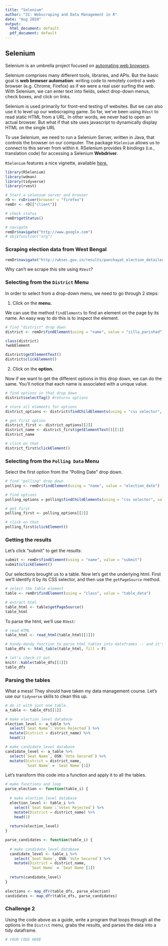 ```yaml
---
title: "Selenium"
author: "3I: Webscraping and Data Management in R"
date: "Aug 2020"
output:
  html_document: default
  pdf_document: default
---
```


## Selenium

Selenium is an umbrella project focused on [automating web browsers](https://www.selenium.dev/documentation/en/). 

Selenium comprises many different tools, libraries, and APIs. But the basic goal is **web browser automation**: writing code to remotely control a web browser (e.g. Chrome, Firefox) as if we were a real user surfing the web. With Selenium, we can enter text into fields, select drop-down menus, check boxes, and click on links.

Selenium is used primarily for front-end testing of websites. But we can also use it to level up our webscraping game. So far, we've been using `RVest` to read static HTML from a URL. In other words, we never had to open an actual browser. But what if that site uses javascript to dynamically display HTML on the single URL 

To use Selenium, we need to run a Selenium Server, written in Java, that controls the browser on our computer. The package `RSelenium` allows us to connect to this server from within `R`. RSelenium provides R bindings (i.e., translation code) for accessing a Selenium **Webdriver**. 

`RSelenium` features a nice vignette, available [here.](https://docs.ropensci.org/RSelenium/articles/basics.html)

```r
library(RSelenium)
library(wdman)
library(tidyverse)
library(rvest)

# Start a selenium server and browser
rD <- rsDriver(browser = "firefox")
remDr <- rD[["client"]]

# check status
remDr$getStatus()

# navigate
remDr$navigate("http://www.google.com")
# obj$function("arg") 
```

### Scraping election data from West Bengal 

```r
remDr$navigate("http://wbsec.gov.in/results/panchayat_election_detailed_result?election_year=2013")
```

Why can't we scrape this site using `RVest`?

### Selecting from the `District` Menu

In order to select from a drop-down menu, we need to go through 2 steps:

1. Click on the **menu.**

We can use the method `findElements` to find an element on the page by its name. An easy way to do this is to inspect the element.

```r
# find "district" drop down
district <- remDr$findElement(using = "name", value = "zilla_parishad")

class(district)
?webElement

district$getElementText()
district$clickElement()
```

2. Click on the **option.**

Now if we want to get the different options in this drop down, we can do the same. You'll notice that each name is associated with a unique value.

```r
# find options in that drop down
district$selectTag() #returns options

# store all elements for options
district_options <- district$findChildElements(using = "css selector", value = "option")

# get first option
district_first <- district_options[[2]]
district_name <- district_first$getElementText()[[1]]
district_name

# click on that
district_first$clickElement()
```

### Selecting from the `Polling Data` Menu

Select the first option from the  "Polling Date" drop down.

```r
# find "polling" drop down
polling <- remDr$findElement(using = "name", value = "election_date")

# find options
polling_options = polling$findChildElements(using = "css selector", value = "option")

# get first
polling_first <- polling_options[[2]]

# click on that
polling_first$clickElement()
```

### Getting the results

Let's click "submit" to get the results:

```r
submit <- remDr$findElement(using = "name", value = "submit")
submit$clickElement()
```

Our selections brought us to a table. Now let's get the underlying html. First we'll identify it by its CSS selector, and then use the `getPageSource` method.

```r
# select the table element
table <- remDr$findElement(using = "class", value = "table_data")

# extract html
table_html <- table$getPageSource()
table_html
```

To parse the html, we'll use `RVest`:

```r
# read HTML
table_html <- read_html(table_html[[1]])

# handy-dandy function to parse html tables into dataframes -- and it's vectorized!
table_dfs <- html_table(table_html, fill = F)

# let's check it out
knitr::kable(table_dfs[[1]])
table_dfs
```

### Parsing the tables

What a mess! They should have taken my data management course. Let's use our `tidyverse` skills to clean this up.

```r
# do it with just one table.
a_table <- table_dfs[[1]]

# make election_level database
election_level <- a_table %>%
  select(`Seat Name`:`Votes Rejected`) %>%
  mutate(District = district_name) %>%
  head(1)

# make candidate_level database
candidate_level <- a_table %>%
  select(`Seat Name`, OSN:`Vote Secured`) %>%
  mutate(District = district_name,
         `Seat Name` = `Seat Name`[1])
```

Let's transform this code into a function and apply it to all the tables.

```r
# make functions and loop
parse_election <- function(table_i) {
  
  # make election_level database
  election_level <- table_i %>%
    select(`Seat Name`:`Votes Rejected`) %>%
    mutate(District = district_name) %>%
    head(1)
  
  return(election_level)
}

parse_candidates <- function(table_i) {
  
  # make candidate_level database
  candidate_level <- table_i %>%
    select(`Seat Name`, OSN:`Vote Secured`) %>%
    mutate(District = district_name,
           `Seat Name` = `Seat Name`[1])
  
  return(candidate_level)
}
  
elections <- map_dfr(table_dfs, parse_election)
candidates <- map_dfr(table_dfs, parse_candidates)
```

### Challenge 2

Using the code above as a guide, write a program that loops through all the options in the `Distrct` menu, grabs the results, and parses the data into a tidy dataframe.

```r
# YOUR CODE HERE
```
